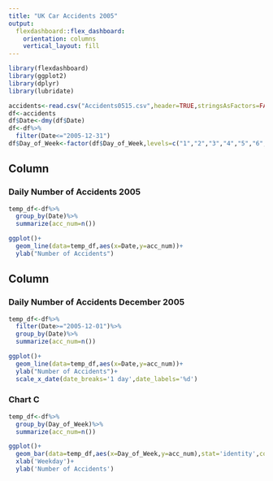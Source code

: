 ```yaml
---
title: "UK Car Accidents 2005"
output: 
  flexdashboard::flex_dashboard:
    orientation: columns
    vertical_layout: fill
---
```


```r
library(flexdashboard)
library(ggplot2)
library(dplyr)
library(lubridate)

accidents<-read.csv("Accidents0515.csv",header=TRUE,stringsAsFactors=FALSE)
df<-accidents
df$Date<-dmy(df$Date)
df<-df%>%
  filter(Date<="2005-12-31")
df$Day_of_Week<-factor(df$Day_of_Week,levels=c("1","2","3","4","5","6","7"))
```

Column {data-width=650}
-----------------------------------------------------------------------

### Daily Number of Accidents 2005

```r
temp_df<-df%>%
  group_by(Date)%>%
  summarize(acc_num=n())

ggplot()+
  geom_line(data=temp_df,aes(x=Date,y=acc_num))+
  ylab("Number of Accidents")
```

Column {data-width=350}
-----------------------------------------------------------------------

### Daily Number of Accidents December 2005

```r
temp_df<-df%>%
  filter(Date>="2005-12-01")%>%
  group_by(Date)%>%
  summarize(acc_num=n())

ggplot()+
  geom_line(data=temp_df,aes(x=Date,y=acc_num))+
  ylab("Number of Accidents")+
  scale_x_date(date_breaks='1 day',date_labels='%d')
```

### Chart C

```r
temp_df<-df%>%
  group_by(Day_of_Week)%>%
  summarize(acc_num=n())

ggplot()+
  geom_bar(data=temp_df,aes(x=Day_of_Week,y=acc_num),stat='identity',color='blue',fill='white')+
  xlab('Weekday')+
  ylab('Number of Accidents')
```

